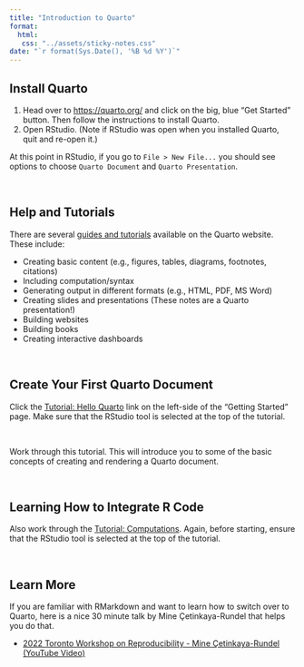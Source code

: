 ```yaml
---
title: "Introduction to Quarto"
format:
  html:
   css: "../assets/sticky-notes.css"
date: "`r format(Sys.Date(), '%B %d %Y')`"
---
```


<!-- ## What is Quarto? -->

<!-- Quarto® is an open-source scientific and technical publishing system built on Pandoc. For us, it allows us to embed R syntax directly in a text document. Using Quarto is one of the first steps to making your research more reproducible. By integrating your R syntax and your text into a single document, it also improves your analytical workflow. -->


<!-- ## Similar to RMarkdown...But Better -->

<!-- For those of you familiar with RMarkdown, Quarto® is a multi-language, next generation version of R Markdown from RStudio, with many new new features and capabilities. Like R Markdown, Quarto® uses Knitr to execute R code, and is therefore able to render most existing Rmd files without modification. -->


## Install Quarto

1.  Head over to <https://quarto.org/> and click on the big, blue "Get Started" button. Then follow the instructions to install Quarto.
2.  Open RStudio. (Note if RStudio was open when you installed Quarto, quit and re-open it.)

At this point in RStudio, if you go to `File > New File...` you should see options to choose `Quarto Document` and `Quarto Presentation`.

<br />

## Help and Tutorials

There are several [guides and tutorials](https://quarto.org/docs/guide/) available on the Quarto website. These include:

-   Creating basic content (e.g., figures, tables, diagrams, footnotes, citations)
-   Including computation/syntax
-   Generating output in different formats (e.g., HTML, PDF, MS Word)
-   Creating slides and presentations (These notes are a Quarto presentation!)
-   Building websites
-   Building books
-   Creating interactive dashboards

<br />


## Create Your First Quarto Document

Click the [Tutorial: Hello Quarto](https://quarto.org/docs/get-started/hello/rstudio.html) link on the left-side of the "Getting Started" page. Make sure that the RStudio tool is selected at the top of the tutorial.

<br />

Work through this tutorial. This will introduce you to some of the basic concepts of creating and rendering a Quarto document.

<br />


## Learning How to Integrate R Code

Also work through the [Tutorial: Computations](https://quarto.org/docs/get-started/computations/rstudio.html). Again, before starting, ensure that the RStudio tool is selected at the top of the tutorial.


<br />


## Learn More

If you are familiar with RMarkdown and want to learn how to switch over to Quarto, here is a nice 30 minute talk by Mine Çetinkaya-Rundel that helps you do that.

- [2022 Toronto Workshop on Reproducibility - Mine Çetinkaya-Rundel (YouTube Video)](https://www.youtube.com/watch?v=6p4vOKS6Xls)







